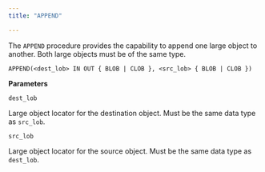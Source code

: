 ```yaml
---
title: "APPEND"

---
```


The `APPEND` procedure provides the capability to append one large object to another. Both large objects must be of the same type.

```text
APPEND(<dest_lob> IN OUT { BLOB | CLOB }, <src_lob> { BLOB | CLOB })
```

**Parameters**

`dest_lob`

 Large object locator for the destination object. Must be the same data type as `src_lob`.

`src_lob`

 Large object locator for the source object. Must be the same data type as `dest_lob`.

